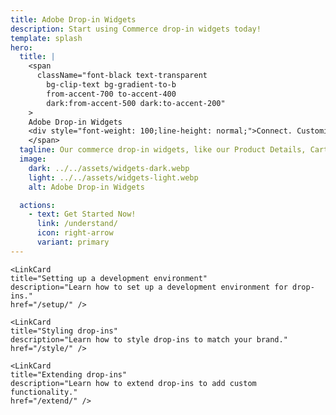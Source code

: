 ```yaml
---
title: Adobe Drop-in Widgets
description: Start using Commerce drop-in widgets today!
template: splash
hero:
  title: |
    <span
      className="font-black text-transparent
        bg-clip-text bg-gradient-to-b
        from-accent-700 to-accent-400
        dark:from-accent-500 dark:to-accent-200"
    >
    Adobe Drop-in Widgets
    <div style="font-weight: 100;line-height: normal;">Connect. Customize. Captivate.</div>
    </span>
  tagline: Our commerce drop-in widgets, like our Product Details, Carts, and Checkout components, are among the fastest and most customizable in the industry.
  image:
    dark: ../../assets/widgets-dark.webp
    light: ../../assets/widgets-light.webp
    alt: Adobe Drop-in Widgets

  actions:
    - text: Get Started Now!
      link: /understand/
      icon: right-arrow
      variant: primary
---
```



<CardGrid>
    <LinkCard
    title="Understanding drop-ins"
    description="Learn about the different types of drop-ins and how they work."
    href="/understand/" />

    <LinkCard
    title="Setting up a development environment"
    description="Learn how to set up a development environment for drop-ins."
    href="/setup/" />

    <LinkCard
    title="Styling drop-ins"
    description="Learn how to style drop-ins to match your brand."
    href="/style/" />

    <LinkCard
    title="Extending drop-ins"
    description="Learn how to extend drop-ins to add custom functionality."
    href="/extend/" />

</CardGrid>
